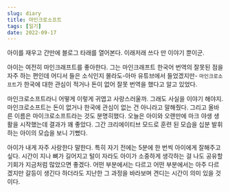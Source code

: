 ```yaml
---
slug: diary
title: 마인크로소프트
tags: [일기]
date: 2022-09-17
---
```


아이를 재우고 간만에 블로그 타래를 열어본다. 이래저래 쓰다 만 이야기 뿐이군.

아이는 여전히 마인크래프트를 좋아한다. 그는 마인크래프트 한국어 번역의 잘못된 점을 자주 하는 편인데 어디서 들은 소식인지 몰라도-아마 유튜브에서 들었겠지만- `마인크로소프트`가 한국에 대한 관심이 적거나 돈이 없어 잘못 번역을 했다고 알고 있었다.

마인크로소프트라니 어떻게 이렇게 귀엽고 사랑스러울까. 그래도 사실을 이야기 해야지. 마인크로소프트는 돈이 없거나 한국에 관심이 없는 건 아니라고 말해줬다. 그리고 올바른 이름은 마이크로소프트라는 것도 분명히했다.
오늘은 아이와 오랜만에 마크 야생 생활을 시작했는데 결과가 꽤 좋았다. 그간 크리에이티브 모드로 훈련 된 모습을 십분 발휘하는 아이의 모습을 보니 기뻤다.

아이가 내게 자주 사랑한다 말한다. 특히 자기 전에는 5분에 한 번씩
아이에게 잘해주고 싶다. 시간이 지나 뼈가 길어지고 털이 자라도 아이가 소중하게 생각하는 걸 나도 공유할 기회가 지금처럼 많았으면 좋겠다.
어떤 부분에서는 다르고 어떤 부분에서는 아주 다르겠지만 갈등이 생긴다 하더라도 지난한 그 과정을 바라보며 견디는 시간이 의미 있을 것이다.
